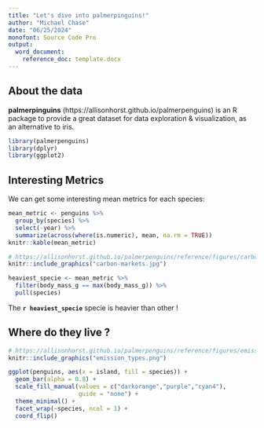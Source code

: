 ```yaml
---
title: "Let's dive into palmerpinguins!"
author: "Michael Chase"
date: "06/25/2024"
monofont: Source Code Pro
output: 
  word_document:
    reference_doc: template.docx
---
```


## About the data

**palmerpinguins** (https://allisonhorst.github.io/palmerpenguins) is an R package to provide a great dataset for data exploration & visualization, as an alternative to iris.


```r
library(palmerpenguins)
library(dplyr)
library(ggplot2)
```

## Interesting Metrics

We can get some interesting mean metrics for each species:

```r
mean_metric <- penguins %>%
  group_by(species) %>%
  select(-year) %>%
  summarize(across(where(is.numeric), mean, na.rm = TRUE))
knitr::kable(mean_metric)
```

```r
# https://allisonhorst.github.io/palmerpenguins/reference/figures/carbon-markets.jpg
knitr::include_graphics("carbon-markets.jpg")
```

```r
heaviest_specie <- mean_metric %>%
  filter(body_mass_g == max(body_mass_g)) %>% 
  pull(species)
```

::: {custom-style=highlight-box}
The **`r heaviest_specie`** specie is heavier than other ! 
:::

## Where do they live ? 

```r
# https://allisonhorst.github.io/palmerpenguins/reference/figures/emission_types.png
knitr::include_graphics("emission_types.png")
```

```r
ggplot(penguins, aes(x = island, fill = species)) +
  geom_bar(alpha = 0.8) +
  scale_fill_manual(values = c("darkorange","purple","cyan4"),
                    guide = "none") +
  theme_minimal() +
  facet_wrap(~species, ncol = 1) +
  coord_flip()
```
